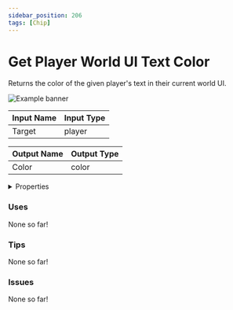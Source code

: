 ```yaml
---
sidebar_position: 206
tags: [Chip]
---
```


# Get Player World UI Text Color

Returns the color of the given player's text in their current world UI.



![Example banner](./assets/a8cdbc23-b8de-431e-9428-10b7ccc07192.svg)

| Input Name | Input Type |
|-----------|-----------|
| Target | player |

| Output Name | Output Type |
|-----------|-----------|
| Color | color |


<details>
  <summary>Properties</summary>
  <div>
    <div>
    <table>
      <thead>
        <tr>
          <th>Is beta required?</th>
          <th>❌</th>
        </tr>
        <tr>
          <th>Is this chip a trolling risk?</th>
          <th>❌</th>
        </tr>
        <tr>
          <th>Chip UUID</th>
          <th>a8cdbc23-b8de-431e-9428-10b7ccc07192</th>
        </tr>
      </thead>
    </table>
    </div>
  </div>
</details>

### Uses

None so far!

### Tips

None so far!

### Issues

None so far!